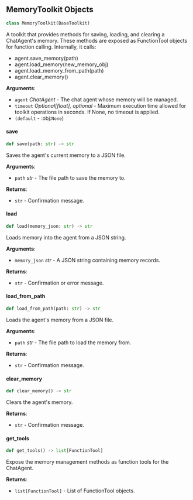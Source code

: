 <a id="camel.toolkits.memory_toolkit"></a>

<a id="camel.toolkits.memory_toolkit.MemoryToolkit"></a>

## MemoryToolkit Objects

```python
class MemoryToolkit(BaseToolkit)
```

A toolkit that provides methods for saving, loading, and clearing a
ChatAgent's memory.
These methods are exposed as FunctionTool objects for
function calling. Internally, it calls:
- agent.save_memory(path)
- agent.load_memory(new_memory_obj)
- agent.load_memory_from_path(path)
- agent.clear_memory()

**Arguments**:

- `agent` _ChatAgent_ - The chat agent whose memory will be managed.
- `timeout` _Optional[float], optional_ - Maximum execution time allowed for
  toolkit operations in seconds. If None, no timeout is applied.
- `(default` - :obj:`None`)

<a id="camel.toolkits.memory_toolkit.MemoryToolkit.save"></a>

#### save

```python
def save(path: str) -> str
```

Saves the agent's current memory to a JSON file.

**Arguments**:

- `path` _str_ - The file path to save the memory to.
  

**Returns**:

- `str` - Confirmation message.

<a id="camel.toolkits.memory_toolkit.MemoryToolkit.load"></a>

#### load

```python
def load(memory_json: str) -> str
```

Loads memory into the agent from a JSON string.

**Arguments**:

- `memory_json` _str_ - A JSON string containing memory records.
  

**Returns**:

- `str` - Confirmation or error message.

<a id="camel.toolkits.memory_toolkit.MemoryToolkit.load_from_path"></a>

#### load\_from\_path

```python
def load_from_path(path: str) -> str
```

Loads the agent's memory from a JSON file.

**Arguments**:

- `path` _str_ - The file path to load the memory from.
  

**Returns**:

- `str` - Confirmation message.

<a id="camel.toolkits.memory_toolkit.MemoryToolkit.clear_memory"></a>

#### clear\_memory

```python
def clear_memory() -> str
```

Clears the agent's memory.

**Returns**:

- `str` - Confirmation message.

<a id="camel.toolkits.memory_toolkit.MemoryToolkit.get_tools"></a>

#### get\_tools

```python
def get_tools() -> list[FunctionTool]
```

Expose the memory management methods as function tools
for the ChatAgent.

**Returns**:

- `list[FunctionTool]` - List of FunctionTool objects.

